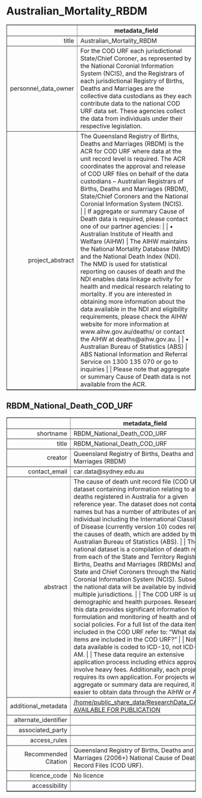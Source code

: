 Australian_Mortality_RBDM
===
<!-- html table generated in R 3.6.0 by xtable 1.8-4 package -->
<!-- Fri May 22 19:14:30 2020 -->
<table border=1>
<tr> <th>  </th> <th> metadata_field </th>  </tr>
  <tr> <td align="right"> title </td> <td> Australian_Mortality_RBDM </td> </tr>
  <tr> <td align="right"> personnel_data_owner </td> <td> For the COD URF each jurisdictional State/Chief Coroner, as represented by the National Coronial Information System (NCIS), and the Registrars of each jurisdictional Registry of Births, Deaths and Marriages are the collective data custodians as they each contribute data to the national COD URF data set. These agencies collect the data from individuals under their respective legislation. </td> </tr>
  <tr> <td align="right"> project_abstract </td> <td> The Queensland Registry of Births, Deaths and Marriages (RBDM) is the ACR for COD URF where data at the unit record level is required. The ACR coordinates the approval and release of COD URF files on behalf of the data custodians – Australian Registrars of Births, Deaths and Marriages (RBDM), State/Chief Coroners and the National Coronial Information System (NCIS).   |  | If aggregate or summary Cause of Death data is required, please contact one of our partner agencies: |  | •	Australian Institute of Health and Welfare (AIHW) | The AIHW maintains the National Mortality Database (NMD) and the National Death Index (NDI). The NMD is used for statistical reporting on causes of death and the NDI enables data linkage activity for health and medical research relating to mortality. If you are interested in obtaining more information about the data available in the NDI and eligibility requirements, please check the AIHW website for more information at www.aihw.gov.au/deaths/ or contact the AIHW at deaths@aihw.gov.au. |  | •	Australian Bureau of Statistics (ABS) | ABS National Information and Referral Service on 1300 135 070 or go to inquiries  |  | Please note that aggregate or summary Cause of Death data is not available from the ACR. </td> </tr>
   </table>



RBDM_National_Death_COD_URF
---
<!-- html table generated in R 3.6.0 by xtable 1.8-4 package -->
<!-- Fri May 22 19:14:30 2020 -->
<table border=1>
<tr> <th>  </th> <th> metadata_field </th>  </tr>
  <tr> <td align="right"> shortname </td> <td> RBDM_National_Death_COD_URF </td> </tr>
  <tr> <td align="right"> title </td> <td> RBDM_National_Death_COD_URF </td> </tr>
  <tr> <td align="right"> creator </td> <td> Queensland Registry of Births, Deaths and Marriages (RBDM) </td> </tr>
  <tr> <td align="right"> contact_email </td> <td> car.data@sydney.edu.au </td> </tr>
  <tr> <td align="right"> abstract </td> <td> The cause of death unit record file (COD URF) is a dataset containing information relating to all deaths registered in Australia for a given reference year. The dataset does not contain names but has a number of attributes of an individual including the International Classification of Disease (currently version 10) codes relating to the causes of death, which are added by the Australian Bureau of Statistics (ABS). |  | The national dataset is a compilation of death records from each of the State and Territory Registries of Births, Deaths and Marriages (RBDMs) and from State and Chief Coroners through the National Coronial Information System (NCIS). Subsets of the national data will be available by individual or multiple jurisdictions. |  | The COD URF is used for demographic and health purposes. Research from this data provides significant information for the formulation and monitoring of health and other social policies. For a full list of the data items included in the COD URF refer to: “What data items are included in the COD URF?” |  | Note: The data available is coded to ICD-10, not ICD-10-AM. |  | These data require an extensive application process including ethics approval and involve heavy fees. Additionally, each project requires its own application. For projects where aggregate or summary data are required, it is easier to obtain data through the AIHW or ABS. </td> </tr>
  <tr> <td align="right"> additional_metadata </td> <td> <a href = "/home/public_share_data/ResearchData_CAR/NOT AVAILABLE FOR PUBLICATION" target = "_blank">/home/public_share_data/ResearchData_CAR/NOT AVAILABLE FOR PUBLICATION</a> </td> </tr>
  <tr> <td align="right"> alternate_identifier </td> <td>  </td> </tr>
  <tr> <td align="right"> associated_party </td> <td>  </td> </tr>
  <tr> <td align="right"> access_rules </td> <td>  </td> </tr>
  <tr> <td align="right"> Recommended Citation </td> <td> Queensland Registry of Births, Deaths and Marriages (2006+) National Cause of Death Unit Record Files (COD URF). </td> </tr>
  <tr> <td align="right"> licence_code </td> <td> No licence </td> </tr>
  <tr> <td align="right"> accessibility </td> <td>  </td> </tr>
   </table>


